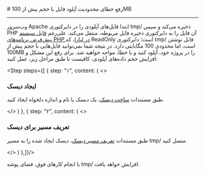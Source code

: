 

<Layout>
<Head>
<title>مستندات رفع خطای محدودیت آپلود فایل در PHP - لیارا</title>
</Head>
# رفع خطای محدودیت آپلود فایل با حجم بیش از 100MB
<hr className="mb-2" />
وب‌سرور Apache ابتدا فایل‌های آپلودی را در دایرکتوری <Important>tmp/</Important> ذخیره می‌کند و سپس PHP آن فایل را به دایرکتوری ذخیره فایل مربوطه، منتقل می‌کند. 
علی‌رغم <a className="text-[#2196f3] " href="/paas/details/file-system">فایل سیستم پیش‌فرض برنامه‌های PHP در لیارا</a>، که ReadOnly است؛ دایرکتوری <Important>tmp/</Important> قابل نوشتن است، اما محدودی 100 مگابایتی دارد.
در نتیجه شما نمی‌توانید فایل‌هایی با حجم بیش از 100MB را در پروژه خود، آپلود کنید و با خطا، مواجه خواهید شد. برای رفع این مشکل و افزایش حجم داده‌های آپلودی، کافیست تا طبق مراحل زیر، عمل کنید:

<Step  steps={[
    {
    step: "۱",
    content: (
    <>
            <h3>ایجاد دیسک</h3>
            <p>طبق مستندات <a href="/paas/disks/create" className="text-[#2196f3] ">ساخت دیسک</a>، یک دیسک با نام و اندازه دلخواه ایجاد کنید.</p>
    </>
    )
    },
    {
    step: "۲",
    content: (
    <>
            <h3>تعریف مسیر برای دیسک</h3>
            <p>طبق مستندات <a href="/paas/disks/route" className="text-[#2196f3] ">تعریف مسیر دیسک</a>، دیسک ایجاد شده را به مسیر <Important>tmp/</Important> متصل کنید.</p>
    </>
    )
    },]}/>
<div className="h-4" />
با انجام کارهای فوق، فضای پوشه <Important>tmp/</Important> افزایش خواهد یافت. 


</Layout>